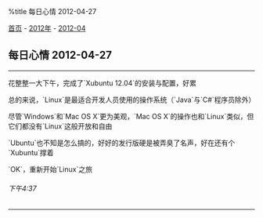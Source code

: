 %title 每日心情 2012-04-27

[[../../../index|首页]] - [[../index|2012年]] - [[index|2012-04]]
==每日心情 2012-04-27==
----
花整整一大下午，完成了`Xubuntu 12.04`的安装与配置，好累

总的来说，`Linux`是最适合开发人员使用的操作系统（`Java`与`C#`程序员除外）

尽管`Windows`和`Mac OS X`更为美观，`Mac OS X`的操作也和`Linux`类似，但它们都没有`Linux`这般开放和自由

`Ubuntu`也不知是怎么搞的，好好的发行版硬是被弄臭了名声，好在还有个`Xubuntu`撑着

`OK`，重新开始`Linux`之旅
======下午4:37======
----
